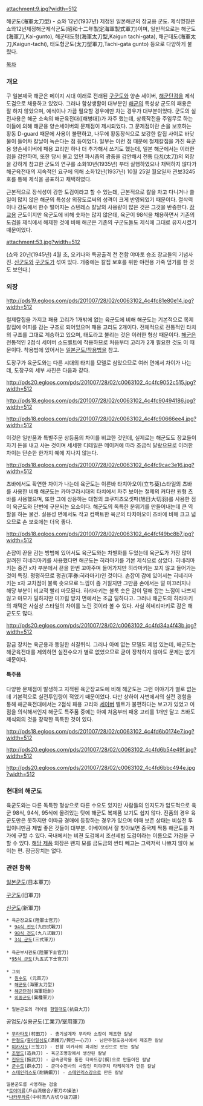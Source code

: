 attachment:9.jpg?width=512

해군도(海軍太刀型) - 쇼와 12년(1937년) 제정된 일본해군의 장교용 군도. 제식명칭은 쇼와12년제정해군제식군도(昭和十二年製定海軍製式軍刀)이며, 일반적으로는 해군도(海軍刀,Kai-gunto), 해군태도형(海軍太刀型,Kaigun tachi-gata), 해군태도(海軍太刀,Kaigun-tachi), 태도형군도(太刀型軍刀,Tachi-gata gunto) 등으로 다양하게 불렸다.

[[목차]]

=== 개요 ===

구 일본제국 해군은 메이지 시대 이래로 전래된 [[구군도]]와 양손 세이버, [[해군단검]]을 제식 도검으로 채용하고 있었다. 그러나 함상생활이 대부분인 [[해군]]의 특성상 군도의 패용은 잘 하지 않았으며, 예식이나 가끔 필요할 경우에만 차는 경우가 대부분이었다. 군도의 실전사용은 해군 소속의 해군육전대([해병대])가 자주 했는데, 상륙작전을 주임무로 하는 이들에 의해 해군용 양손세이버의 문제점이 제시되었다. 그 문제점이란 손을 보호하는 황동 D-guard 때문에 사용이 불편하고, 나무에 황동장식으로 보강한 칼집 사이로 바닷물이 들어차 칼날이 녹슨다는 점 등이었다. 일부는 이런 점 때문에 철제칼집을 가진 육군용 양손세이버에 패용 고리만 하나 더 추가해서 쓰기도 했는데, 일본 해군에서는 이러한 점을 감안하여, 또한 당시 불고 있던 파시즘의 광풍을 감안해서 전통 [[타치]](太刀)의 외장을 강하게 참고한 군도의 연구를 소화10년(1935년) 부터 실행하였으나 채택하지 않다가 해군육전대의 지속적인 요구에 의해 소화12년(1937년) 10월 25일 월요일자 관보3245호를 통해 제식을 공표하고 채택하였다. 

근본적으로 장식성이 강한 도검이라고 할 수 있는데, 근본적으로 칼을 차고 다니거나 쓸 일이 많지 않은 해군의 특성상 의장도로써의 성격이 크게 반영되었기 때문이다. 절삭력이나 강도에서 한수 떨어지는 스텐레스 칼날의 사용량이 많은 것은 그것을 반증한다. [[장교]]용 군도이지만 육군도에 비해 숫자는 많지 않은데, 육군이 98식을 채용하면서 기존의 도검을 제식에서 해제한 것에 비해 해군은 기존의 구군도들도 제식에 그대로 유지시켰기 때문이었다. 

attachment:53.jpg?width=512

(쇼와 20년(1945년) 4월 초, 오키나와 특공출격 전 전함 야마토 승조 장교들의 기념사진. [[신군도]]와 [[구군도]]가 섞여 있다. 개중에는 칼집 보호를 위한 야전용 가죽 덮기를 한 것도 보인다.)

=== 외장 ===
http://pds19.egloos.com/pds/201007/28/02/c0063102_4c4fc81e80e14.jpg?width=512


철제칼집을 가지고 패용 고리가 1개밖에 없는 육군도에 비해 해군도는 기본적으로 목제칼집에 어피를 감는 구조로 되어있으며 패용 고리도 2개이다. 전체적으로 전통적인 타치의 구조를 그대로 계승하고 있으며, 태도라고 불리는 것은 이러한 형상 때문이다. [[해군]]은 전통적인 2점식 세이버 소드벨트에 착용하므로 처음부터 고리가 2개 필요한 것도 이 때문이다. 착용법에 있어서는 [[일본군도/착용법]]을 참고.

도장구가 육군도와는 다른 시대의 타치를 모델로 삼았으므로 여러 면에서 차이가 나는데, 도장구의 세부 사진은 다음과 같다. 

http://pds20.egloos.com/pds/201007/28/02/c0063102_4c4fc9052c515.jpg?width=512

http://pds18.egloos.com/pds/201007/28/02/c0063102_4c4fc90494186.jpg?width=512

http://pds18.egloos.com/pds/201007/28/02/c0063102_4c4fc90666ee4.jpg?width=512


이것은 일반품과 특별주문 상등품의 차이를 비교한 것인데, 실제로는 해군도도 장교들이 자기 돈을 내고 사는 것이며 세세한 디테일은 메이커에 따라 조금씩 달랐으므로 이러한 차이는 단순한 한가지 예에 지나지 않는다. 

http://pds18.egloos.com/pds/201007/28/02/c0063102_4c4fc9cac3e16.jpg?width=512

츠바에서도 확연한 차이가 나는데 육군도는 이른바 타치아오이(立ち葵)스타일의 츠바를 사용한 비해 해군도는 카마쿠라시대의 타치에서 자주 보이는 철제의 커다란 원형 츠바를 사용했으며, 또한 그에 상응하는 대형의 쿄쿠지츠오셋파(旭日大切羽)를 사용한 점이 육군도와 단번에 구분되는 요소이다. 해군도의 독특한 분위기를 만들어내는데 큰 역할을 하는 물건. 실용성 면에서도 작고 컴팩트한 육군의 타치아오이 츠바에 비해 크고 넓으므로 손 보호에는 더욱 좋다. 

http://pds18.egloos.com/pds/201007/28/02/c0063102_4c4fcf49bc8b7.jpg?width=512

손잡이 끈을 감는 방법에 있어서도 육군도와는 차별화를 두었는데 육군도가 가장 많이 알려진 히네리마키를 사용했다면 해군도는 히라마키를 기본 제식으로 삼았다. 히네리마키는 중간 x자 부분에서 끈을 한번 꼬아주며 들어가지만 히라마키는 꼬지 않고 들어가는 것이 특징. 평평하므로 평권(平券:히라마키)인 것이다. 손잡이 감에 있어서는 히네리마키는 x자 교차점이 불룩 솟으므로 느낌이 좀 거칠지만 그만큼 손에서는 덜 미끄러지나 해당 부분이 비교적 빨리 마모된다. 히라마키는 불룩 솟은 감이 덜해 잡는 느낌이 나쁘지 않고 마모가 덜하지만 미끄럼 방지 면에서는 조금 덜하다고. 그러나 해군도의 히라마키의 채택은 사실상 스타일의 차이를 노린 것이라 볼 수 있다. 사실 히네리마키로 감은 해군도도 많다. 

http://pds20.egloos.com/pds/201007/28/02/c0063102_4c4fd34a4f43b.jpg?width=512

잠금 장치는 육군용과 동일한 쇠갈퀴식. 그러나 아예 없는 모델도 제법 있는데, 해군도는 해군육전대를 제외하면 실전수요가 별로 없었으므로 굳이 장착하지 않아도 문제는 없기 때문이다. 

==== 특주품 ====
다양한 문제점이 발생하고 지적된 육군장교도에 비해 해군도는 그런 이야기가 별로 없는데 기본적으로 실전투입량이 적었기 때문이었다. 다만 상하이 사변에서의 실전 경험을 통해 해군육전대에서는 2점식 패용 고리와 [[세이버]] 벨트가 불편하다는 보고가 있었고 이 점을 의식해서인지 해군도 특주품 중에는 아예 처음부터 패용 고리를 1개만 달고 츠바도 제식외의 것을 장착한 독특한 것이 있다. 

http://pds18.egloos.com/pds/201007/28/02/c0063102_4c4fd6b0174e7.jpg?width=512

http://pds20.egloos.com/pds/201007/28/02/c0063102_4c4fd6b54e49f.jpg?width=512

http://pds20.egloos.com/pds/201007/28/02/c0063102_4c4fd6bbc494e.jpg?width=512

=== 현대의 해군도 ===
육군도와는 다른 독특한 형상으로 다른 수요도 있지만 사람들의 인지도가 압도적으로 육군 98식, 94식, 95식에 몰려있는 탓에 해군도 복제품 보기도 쉽지 않다. 진품의 경우 육군도만은 못하지만 이따금 경매에 등장하는 경우가 있으며 이때 보존 상태는 비실전 투입이니만큼 제법 좋은 것들이 대부분. 이베이에서 잘 찾아보면 중국제 짝퉁 해군도를 저가에 구할 수 있다. 국내에서는 비젼 도검에서 조선세법 도검이라는 이름으로 가검을 구할 수 있다. [http://www.kor-vision.co.kr/436384/126 해당 제품] 외장은 왠지 모를 금도금의 싼티 빼고는 그럭저럭 나쁘지 않아 보이는 편. 잠금장치는 없다.

=== 관련 항목 ===

[[일본군도]](日本軍刀)

[[구군도]](旧軍刀)

[[신군도]](新軍刀)

 * 육군장교도(陸軍士官刀)
  * [[94식 전도]](九四式戰刀)
  * [[98식 전도]](九八式戰刀)
  * [[3식 군도]](三式軍刀)
 
 * 육군부사관도(陸軍下士官刀)
  *[[95식 군도]](九五式下士官刀)
 
 * 그외
  * [[원수도]] (元首刀)
  * [[해군도]](海軍太刀型)
  * [[해군단검]](海軍短劍)
  * [[이종군도]](異種軍刀)

 * 일본군도의 라이벌 [[항일대도]](抗日大刀)

공업도/실용군도(工業刀/室用軍刀)

 * [[무라타도]](村田刀) - 총기설계자 무라타 소장이 제조한 칼날
 * [[만철도]]/[[흥아일심도]](滿鐵刀/興亞一心刀) - 남만주철도공사에서 제조한 칼날
 * [[미카사도]](三笠刀) - 전함 미카사의 파괴된 포신으로 만든 칼날
 * [[조병도]](造兵刀) - 육군조병창에서 생산된 칼날
 * [[진무도]](振武刀) - 금속공학을 통한 타바드강(鋼)으로 만들어진 칼날
 * [[군수도]](群水刀) - 군마수전사의 사장인 미야구치 타케히데가 만든 칼날
 * [[스테인리스도]](耐錆鋼刀) - [[스테인리스강]]으로 만든 칼날

 일본군도를 사용하는 검술
 *[[토야마류]](戶山流居合/軍刀の操法)
 *[[나카무라류]](中村流八方切り抜刀道) 
